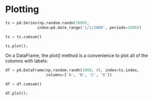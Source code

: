 # Plotting


```python
ts = pd.Series(np.random.randn(1000),
              index=pd.date_range('1/1/2000', periods=1000))

```


```python
ts = ts.cumsum()
```


```python
ts.plot();
```

On a DataFrame, the plot() method is a convenience to plot all of the columns with labels:




```python
df = pd.DataFrame(np.random.randn(1000, 4), index=ts.index,
                  columns=['A', 'B', 'C', 'D'])

```


```python
df = df.cumsum()
```


```python
df.plot();
```

